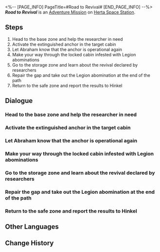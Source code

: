 <%-- [PAGE_INFO]
PageTitle=#Road to Revival#
[END_PAGE_INFO] --%>
{{Stub|Dialogue.}}
{{Mission Infobox
|id            = 2000101
|title         = 
|image         = <!--Mission Road to Revival.png-->
|type          = Adventure
|event_name    = 
|chapter       = 
|requirements  = [[Adventure Mission]] ''[[Road to Revival]]'' completed
|summary       = <!--official mission summary from Fate's Atlas-->
|characters    = Abraham; Hinkel; Trailblazer
|startLocation = [[Herta Space Station]] - [[Master Control Zone]]
|world         = Herta Space Station
|area          = Master Control Zone
|prev          = 
|next          = Road to Revival
|exp           = 100
|credits       = 4000
|stellarJade   = 30
|other         = {{Card List|Adventure Log*2; Hertareum*50}}
}}
'''''Road to Revival''''' is an [[Adventure Mission]] on [[Herta Space Station]].

==Steps==
# Head to the base zone and help the researcher in need
# Activate the extinguished anchor in the target cabin
# Let Abraham know that the anchor is operational again
# Make your way through the locked cabin infested with Legion abominations
# Go to the storage zone and learn about the revival declared by researchers
# Repair the gap and take out the Legion abomination at the end of the path
# Return to the safe zone and report the results to Hinkel

<!--
==Gameplay Notes==

--><!--
==Trial Character==

-->
==Dialogue==
{{Stub Dialogue}}
{{Dialogue Start}}
:{{tx}}
{{Dialogue End}}

===Head to the base zone and help the researcher in need===
{{Mission Description|type=adventure|location=Base Zone|update|The Base Zone on the frontline is engulfed in grave danger. The researchers are alone and waiting for support. At this moment, an acquaintance named Abraham is about to face his Achilles Heel...}}
{{Dialogue Start}}
:{{tx}}
{{Dialogue End}}

===Activate the extinguished anchor in the target cabin===
{{Dialogue Start}}
:{{tx}}
{{Dialogue End}}

===Let Abraham know that the anchor is operational again===
{{Dialogue Start}}
:{{tx}}
{{Dialogue End}}

===Make your way through the locked cabin infested with Legion abominations===
{{Dialogue Start}}
:{{tx}}
{{Dialogue End}}

===Go to the storage zone and learn about the revival declared by researchers===
{{Mission Description|type=adventure|location=Storage Zone|update|The Storage Zone that once held a variety of Curios has been turned into an emergency safe zone. The chilling shadows of death still linger, and the monsters continue to roam free in the silvery cabin. An exhilarating declaration of revival will be taking place here.<br />There's no time to waste! Your efforts are the firewood that will fuel the flames of revival!}}
{{Dialogue Start}}
:{{tx}}
{{Dialogue End}}

===Repair the gap and take out the Legion abomination at the end of the path===
{{Dialogue Start}}
:{{tx}}
{{Dialogue End}}

===Return to the safe zone and report the results to Hinkel===
{{Dialogue Start}}
:{{tx}}
{{Dialogue End}}

==Other Languages==
{{Other Languages
|en   = Road to Revival
|zhs  = 复兴之路
|zht  = 復興之路
|ja   = 復興の路
|ko   = 부흥의 길
|es   = El camino del renacimiento
|fr   = La route vers la renaissance
|ru   = Дорога возрождения
|th   = เส้นทางแห่งความรุ่งเรือง
|vi   = Con Đường Phục Hưng
|de   = Weg zur Wiederbelebung
|id   = Jalan Kebangkitan
|pt   = Estrada para o Renascimento
}}

==Change History==
{{Change History|1.0}}
